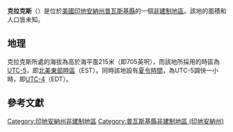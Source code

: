 {{noteTA
|G1=USState
|G2=地名
|G3=Unit
}}
{{Infobox settlement
|official_name            = 克拉克斯
|native_name = Clarks
|settlement_type          = [[非建制地區|非建制地區]]
|image_skyline            = 
|imagesize                = 
|pushpin_map              = USA Indiana
|pushpin_label            = 克拉克斯
|pushpin_label_position   = top
|pushpin_map_caption      = 克拉克斯在印地安納州的位置
|subdivision_type         = [[世界政區索引|國家]]
|subdivision_type1        = [[美国州份|州份]]
|subdivision_type2        = [[印地安納州行政区划|縣]]
|subdivision_name         = [[美国|美国]]
|subdivision_name1        = [[印地安納州|印地安納州]]
|subdivision_name2        = [[普瓦斯基縣_(印地安納州)|普瓦斯基縣]]
|elevation_ft             = 705
|elevation_m              = 215
|area_total_km2           = 
|area_total_sq_mi         = 
|area_land_km2            = 
|area_land_sq_mi          = 
|area_water_km2           = 
|area_water_sq_mi         = 
|population_as_of         = 2010
|population_footnotes     = 
|population_total         = 
|population_metro         = 
|population_density_km2   = auto
|population_density_sq_mi = auto
|timezone                 = [[北美东部时区|北美东部时区]]
|utc_offset               = -5
|coordinates              = {{coord|41|08|00|N|86|53|25|W|display=inline,title}}
| coor_pinpoint           = 
| coordinates_footnotes   = 
|timezone_DST             = EDT
|utc_offset_DST           = -4
|postal_code_type         = [[美國郵區編號|郵區編號]]
|postal_code              = 47457
|area_code                = {{link-en|电话区号574|Area code 574|574}}
|blank_name = [[地名信息系统|GNIS ID]]
|blank_info = 446694<ref name="GNIS">{{cite gnis|446694|Clarks}}</ref>
}}
'''克拉克斯'''（{{lang-en|Clarks}}）是位於[[美國|美國]][[印地安納州|印地安納州]][[普瓦斯基縣_(印地安納州)|普瓦斯基縣]]的一個[[非建制地區|非建制地區]]。該地的面積和人口皆未知。

== 地理 ==
克拉克斯所處的海拔為高於海平面215米（即705英呎），而該地所採用的時區為[[UTC-5|UTC-5]]，即[[北美東部時區|北美東部時區]]（EST）。同時該地設有[[夏令時間|夏令時間]]，為UTC-5調快一小時，即[[UTC-4|UTC-4]]（EDT）。

== 參考文獻 ==
{{reflist}}

{{普瓦斯基縣 (印地安納州)}}

{{DEFAULTSORT:Clarks}}
[[Category:印地安納州非建制地區|Category:印地安納州非建制地區]]
[[Category:普瓦斯基縣非建制地區_(印地安納州)|Category:普瓦斯基縣非建制地區 (印地安納州)]]

{{Indiana-geo-stub}}